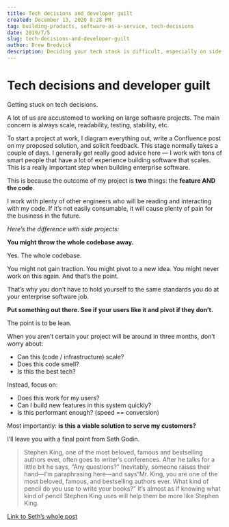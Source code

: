 ```yaml
---
title: Tech decisions and developer guilt
created: December 13, 2020 8:28 PM
tag: building-products, software-as-a-service, tech-decisions
date: 2019/7/5
slug: tech-decisions-and-developer-guilt
author: Drew Bredvick
description: Deciding your tech stack is difficult, especially on side projects. Why? Guilt from knowing "the right way."
---
```



<OGImage />

# Tech decisions and developer guilt

Getting stuck on tech decisions.

A lot of us are accustomed to working on large software projects. The main concern is always scale, readability, testing, stability, etc.

To start a project at work, I diagram everything out, write a Confluence post on my proposed solution, and solicit feedback. This stage normally takes a couple of days. I generally get really good advice here — I work with tons of smart people that have a lot of experience building software that scales. This is a really important step when building enterprise software.

This is because the outcome of my project is **two** things: the **feature AND the code**.

I work with plenty of other engineers who will be reading and interacting with my code. If it’s not easily consumable, it will cause plenty of pain for the business in the future.

_Here’s the difference with side projects:_

**You might throw the whole codebase away.**

Yes. The whole codebase.

You might not gain traction. You might pivot to a new idea. You might never work on this again. And that’s the point.

That’s why you don’t have to hold yourself to the same standards you do at your enterprise software job.

**Put something out there. See if your users like it and pivot if they don’t.**

The point is to be lean.

When you aren’t certain your project will be around in three months, don’t worry about:

- Can this (code / infrastructure) scale?
- Does this code smell?
- Is this the best tech?

Instead, focus on:

- Does this work for my users?
- Can I build new features in this system quickly?
- Is this performant enough? (speed == conversion)

Most importantly: **is this a viable solution to serve my customers?**

I’ll leave you with a final point from Seth Godin.

> Stephen King, one of the most beloved, famous and bestselling authors ever, often goes to writer’s conferences. After he talks for a little bit he says, “Any questions?” Inevitably, someone raises their hand—I’m paraphrasing here—and says“Mr. King, you are one of the most beloved, famous, and bestselling authors ever. What kind of pencil do you use to write your books?” It’s almost as if knowing what kind of pencil Stephen King uses will help them be more like Stephen King.

[Link to Seth’s whole post](https://seths.blog/wp-content/uploads/2012/07/pencil.pdf)
